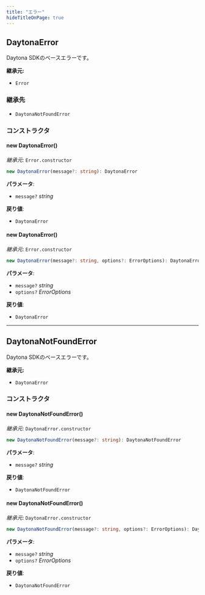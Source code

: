 ```yaml
---
title: "エラー"
hideTitleOnPage: true
---
```



## DaytonaError

Daytona SDKのベースエラーです。

**継承元:**

- `Error`

### 継承先

- `DaytonaNotFoundError`

### コンストラクタ

#### new DaytonaError()

_継承元_: `Error.constructor`

```ts
new DaytonaError(message?: string): DaytonaError
```

**パラメータ**:

- `message?` _string_


**戻り値**:

- `DaytonaError`

#### new DaytonaError()

_継承元_: `Error.constructor`

```ts
new DaytonaError(message?: string, options?: ErrorOptions): DaytonaError
```

**パラメータ**:

- `message?` _string_
- `options?` _ErrorOptions_


**戻り値**:

- `DaytonaError`

***


## DaytonaNotFoundError

Daytona SDKのベースエラーです。

**継承元:**

- `DaytonaError`

### コンストラクタ

#### new DaytonaNotFoundError()

_継承元_: `DaytonaError.constructor`

```ts
new DaytonaNotFoundError(message?: string): DaytonaNotFoundError
```

**パラメータ**:

- `message?` _string_


**戻り値**:

- `DaytonaNotFoundError`

#### new DaytonaNotFoundError()

_継承元_: `DaytonaError.constructor`

```ts
new DaytonaNotFoundError(message?: string, options?: ErrorOptions): DaytonaNotFoundError
```

**パラメータ**:

- `message?` _string_
- `options?` _ErrorOptions_


**戻り値**:

- `DaytonaNotFoundError`

